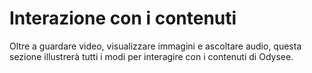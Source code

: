 # Interazione con i contenuti

Oltre a guardare video, visualizzare immagini e ascoltare audio, questa sezione illustrerà tutti i modi per interagire con i contenuti di Odysee.

<CategoryCards/>
